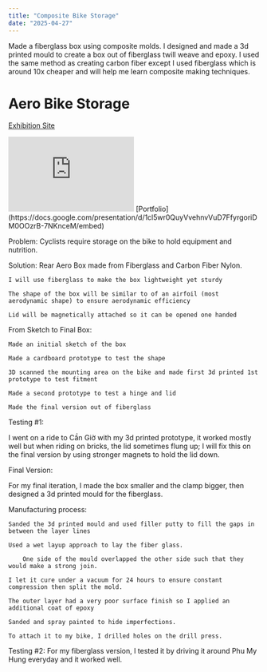 ```yaml
---
title: "Composite Bike Storage"
date: "2025-04-27"
---
```


Made a fiberglass box using composite molds.
I designed and made a 3d printed mould to create a box out of fiberglass twill weave and epoxy. I used the same method as creating carbon fiber except I used fiberglass which is around 10x cheaper and will help me learn composite making techniques.


# Aero Bike Storage

[Exhibition Site](https://sites.google.com/ssis.edu.vn/alex-nguyen/combined-design)
<iframe src="https://docs.google.com/presentation/d/e/2PACX-1vTkJ1DMd4NCrhL2igvL_7Fx-HsdaFF3YuS-1op70NeuVBwbXfTH9DhZ0ImtW_bqzOR8GnRhDuRcErXr/embed" frameborder="0" width="50%" allowfullscreen="true" mozallowfullscreen="true" webkitallowfullscreen="true"></iframe>
<!-- <iframe src="https://docs.google.com/presentation/d/e/2PACX-1vTkJ1DMd4NCrhL2igvL_7Fx-HsdaFF3YuS-1op70NeuVBwbXfTH9DhZ0ImtW_bqzOR8GnRhDuRcErXr/embed" frameborder="0" width="960" height="569" allowfullscreen="true" mozallowfullscreen="true" webkitallowfullscreen="true"></iframe> -->
[Portfolio](https://docs.google.com/presentation/d/1cl5wr0QuyVvehnvVuD7FfyrgoriDM0OOzrB-7NKnceM/embed)

Problem: Cyclists require storage on the bike to hold equipment and nutrition.

Solution: Rear Aero Box made from Fiberglass and Carbon Fiber Nylon.

    I will use fiberglass to make the box lightweight yet sturdy

    The shape of the box will be similar to of an airfoil (most aerodynamic shape) to ensure aerodynamic efficiency

    Lid will be magnetically attached so it can be opened one handed


From Sketch to Final Box: 

    Made an initial sketch of the box

    Made a cardboard prototype to test the shape

    3D scanned the mounting area on the bike and made first 3d printed 1st prototype to test fitment

    Made a second prototype to test a hinge and lid

    Made the final version out of fiberglass

Testing #1:

I went on a ride to Cần Giờ with my 3d printed prototype, it worked mostly well but when riding on bricks, the lid sometimes flung up; I will fix this on the final version by using stronger magnets to hold the lid down.

Final Version:

For my final iteration, I made the box smaller and the clamp bigger, then designed a 3d printed mould for the fiberglass.

Manufacturing process: 

    Sanded the 3d printed mould and used filler putty to fill the gaps in between the layer lines

    Used a wet layup approach to lay the fiber glass.

        One side of the mould overlapped the other side such that they would make a strong join. 

    I let it cure under a vacuum for 24 hours to ensure constant compression then split the mold. 

    The outer layer had a very poor surface finish so I applied an additional coat of epoxy 

    Sanded and spray painted to hide imperfections. 

    To attach it to my bike, I drilled holes on the drill press.

Testing #2: For my fiberglass version, I tested it by driving it around Phu My Hung everyday and it worked well.
